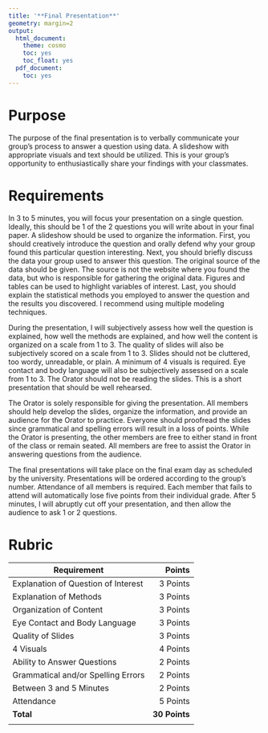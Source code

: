 ```yaml
---
title: '**Final Presentation**'
geometry: margin=2
output:
  html_document:
    theme: cosmo
    toc: yes
    toc_float: yes
  pdf_document:
    toc: yes
---
```


<style type="text/css">
.main-container {
  max-width: 300px;
  margin-left: auto;
  margin-right: auto;
}
</style>

# **Purpose**

The purpose of the final presentation is to verbally communicate your group's process to answer a question using data. A slideshow with appropriate visuals and text should be utilized. This is your group's opportunity to enthusiastically share your findings with your classmates.

# **Requirements**

In 3 to 5 minutes, you will focus your presentation on a single question. Ideally, this should be 1 of the 2 questions you will write about in your final paper. A slideshow should be used to organize the information. First, you should creatively introduce the question and orally defend why your group found this particular question interesting. Next, you should briefly discuss the data your group used to answer this question. The original source of the data should be given. The source is not the website where you found the data, but who is responsible for gathering the original data. Figures and tables can be used to highlight variables of interest. Last, you should explain the statistical methods you employed to answer the question and the results you discovered. I recommend using multiple modeling techniques.

During the presentation, I will subjectively assess how well the question is explained, how well the methods are explained, and how well the content is organized on a scale from 1 to 3. The quality of slides will also be subjectively scored on a scale from 1 to 3. Slides should not be cluttered, too wordy, unreadable, or plain. A minimum of 4 visuals is required. Eye contact and body language will also be subjectively assessed on a scale from 1 to 3. The Orator should not be reading the slides. This is a short presentation that should be well rehearsed.

The Orator is solely responsible for giving the presentation. All members should help develop the slides, organize the information, and provide an audience for the Orator to practice. Everyone should proofread the slides since grammatical and spelling errors will result in a loss of points. While the Orator is presenting, the other members are free to either stand in front of the class or remain seated. All members are free to assist the Orator in answering questions from the audience. 

The final presentations will take place on the final exam day as scheduled by the university. Presentations will be ordered according to the group's number. Attendance of all members is required. Each member that fails to attend will automatically lose five points from their individual grade. After 5 minutes, I will abruptly cut off your presentation, and then allow the audience to ask 1 or 2 questions.


# **Rubric**

|Requirement|Points|
|-------|------:|
|Explanation of Question of Interest|3 Points|
|Explanation of Methods|3 Points|
|Organization of Content|3 Points|
|Eye Contact and Body Language|3 Points|
|Quality of Slides|3 Points|
|4 Visuals|4 Points|
|Ability to Answer Questions|2 Points|
|Grammatical and/or Spelling Errors|2 Points|
|Between 3 and 5 Minutes|2 Points|
|Attendance| 5 Points|
|**Total**|**30 Points**|
|||
